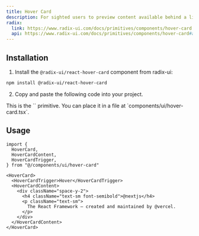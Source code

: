 ```yaml
---
title: Hover Card
description: For sighted users to preview content available behind a link.
radix:
  link: https://www.radix-ui.com/docs/primitives/components/hover-card
  api: https://www.radix-ui.com/docs/primitives/components/hover-card#api-reference
---
```


<ComponentExample src="/components/examples/hover-card/demo.tsx">
  <HoverCardDemo />
</ComponentExample>

## Installation

1. Install the `@radix-ui/react-hover-card` component from radix-ui:

```bash
npm install @radix-ui/react-hover-card
```

2. Copy and paste the following code into your project.

<ComponentSource src="/components/ui/hover-card.tsx" />

<Callout>
  This is the `<HoverCard />` primitive. You can place it in a file at
  `components/ui/hover-card.tsx`.
</Callout>

## Usage

```tsx
import {
  HoverCard,
  HoverCardContent,
  HoverCardTrigger,
} from "@/components/ui/hover-card"
```

```tsx
<HoverCard>
  <HoverCardTrigger>Hover</HoverCardTrigger>
  <HoverCardContent>
    <div className="space-y-2">
      <h4 className="text-sm font-semibold">@nextjs</h4>
      <p className="text-sm">
        The React Framework – created and maintained by @vercel.
      </p>
    </div>
  </HoverCardContent>
</HoverCard>
```
